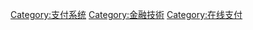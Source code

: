 {{noteTA
|1 =zh-cn:移动支付; zh-tw:行動支付; zh-hk:移動支付;
}}
{{catmain}}
[[Category:支付系统|Category:支付系统]]
[[Category:金融技術|Category:金融技術]]
[[Category:在线支付|Category:在线支付]]